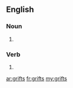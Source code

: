==English==

===Noun===
{{head|en|noun plural form}}

# {{plural of|grift|lang=en}}

===Verb===
{{head|en|verb form}}

# {{en-third-person singular of|grift}}

[[ar:grifts]]
[[fr:grifts]]
[[my:grifts]]